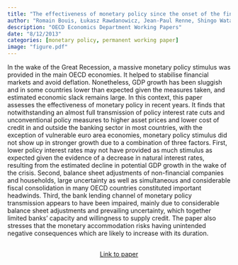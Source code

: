 ```yaml
---
title: "The effectiveness of monetary policy since the onset of the financial crisis"
author: "Romain Bouis, Łukasz Rawdanowicz, Jean-Paul Renne, Shingo Watanabe, Ane Kathrine Christensen"
description: "OECD Economics Department Working Papers"
date: "8/12/2013"
categories: [monetary policy, permanent working paper]
image: "figure.pdf"
---
```




<!-- description: "Affine Term Structure Model that provides non-negative yields and is able to accommodate a short-term rate that stays at the zero lower bound (ZLB) for extended periods of time." -->

<!-- subtitle: -->

<!-- image: "figure.jpeg" -->


In the wake of the Great Recession, a massive monetary policy stimulus was provided in the main OECD economies. It helped to stabilise financial markets and avoid deflation. Nonetheless, GDP growth has been sluggish and in some countries lower than expected given the measures taken, and estimated economic slack remains large. In this context, this paper assesses the effectiveness of monetary policy in recent years. It finds that notwithstanding an almost full transmission of policy interest rate cuts and unconventional policy measures to higher asset prices and lower cost of credit in and outside the banking sector in most countries, with the exception of vulnerable euro area economies, monetary policy stimulus did not show up in stronger growth due to a combination of three factors. First, lower policy interest rates may not have provided as much stimulus as expected given the evidence of a decrease in natural interest rates, resulting from the estimated decline in potential GDP growth in the wake of the crisis. Second, balance sheet adjustments of non-financial companies and households, large uncertainty as well as simultaneous and considerable fiscal consolidation in many OECD countries constituted important headwinds. Third, the bank lending channel of monetary policy transmission appears to have been impaired, mainly due to considerable balance sheet adjustments and prevailing uncertainty, which together limited banks’ capacity and willingness to supply credit. The paper also stresses that the monetary accommodation risks having unintended negative consequences which are likely to increase with its duration.



```{=html}
<div  style="margin: 30px; text-align: center;">
<a class="btn btn-primary" href="https://www.oecd-ilibrary.org/economics/the-effectiveness-of-monetary-policy-since-the-onset-of-the-financial-crisis_5k41zq9brrbr-en" role="button" target="_blank" style="padding: 5px 5px;">Link to paper</a>
</div>
```

<!-- In order to have bibtex in place of R code, add in front matter: -->
<!-- format: -->
<!--   html: -->
<!--     code-fold: true -->
<!--     code-summary: "Bibtex" -->

<!-- ```{r essai, eval=FALSE} -->
<!-- article = { -->
<!--   author = {JPR}, -->
<!--   year=2010 -->
<!-- } -->
<!-- ``` -->
